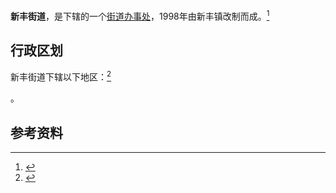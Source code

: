 {{中国乡级行政区
|景观照片文件名 = 新丰镇编组站 - panoramio.jpg
|景观照片描述 = [[新丰镇站|新丰镇站]]周边
|汉语拼音 = 
|其他语言 = 
|其他语言名称 = 
|旧称 = 
|地名出处 = 
|位置图文件名 = 
|位置图描述 = 
|自定义图片= 
|建置时间 = 
|政府驻地 = 
|毗邻 = 
|总面积 = 
|总人口 = 
|总人口年份 = 
|户籍人口 = 
|户籍人口年份 = 
|常住人口 = 
|常住人口年份 = 
|人口密度 = 
|GDP = 
|GDP年份 = 
|邮政编码 = 
|电话区号 = 29
|官方网站 = 
|网站名称 = 
|61/01/15/003/000}}

'''新丰街道'''，是{{PRC admin/fullname|61/01/15/003/000|3}}下辖的一个[[街道办事处|街道办事处]]，1998年由新丰镇改制而成。<ref>{{PRC admin/ref sgc|{{PRC admin/parent|61/01/15/003/000}}}}</ref>

== 行政区划 ==

新丰街道下辖以下地区：<ref>{{PRC admin/ref sgc|61/01/15/003/000}}</ref>

{{PRC admin/children|61/01/15/003/000}}。

== 参考资料 ==

{{reflist}}

{{行政区划小作品}}
{{PRC admin/navcat|61/01/15/003/000}}